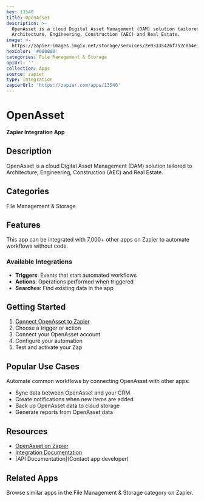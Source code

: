 ```yaml
---
key: 13540
title: OpenAsset
description: >-
  OpenAsset is a cloud Digital Asset Management (DAM) solution tailored to
  Architecture, Engineering, Construction (AEC) and Real Estate.
image: >-
  https://zapier-images.imgix.net/storage/services/2e03335426f752c0b4e1d166a5119f06.png?auto=format%2Ccompress&ixlib=python-3.0.0&q=50
hexColor: '#000000'
categories: File Management & Storage
apiUrl: ''
collection: Apps
source: zapier
type: Integration
zapierUrl: 'https://zapier.com/apps/13540'
---
```

# OpenAsset

**Zapier Integration App**

## Description

OpenAsset is a cloud Digital Asset Management (DAM) solution tailored to Architecture, Engineering, Construction (AEC) and Real Estate.

## Categories

File Management & Storage

## Features

This app can be integrated with 7,000+ other apps on Zapier to automate workflows without code.

### Available Integrations

- **Triggers**: Events that start automated workflows
- **Actions**: Operations performed when triggered
- **Searches**: Find existing data in the app

## Getting Started

1. [Connect OpenAsset to Zapier](https://zapier.com/apps/13540)
2. Choose a trigger or action
3. Connect your OpenAsset account
4. Configure your automation
5. Test and activate your Zap

## Popular Use Cases

Automate common workflows by connecting OpenAsset with other apps:

- Sync data between OpenAsset and your CRM
- Create notifications when new items are added
- Back up OpenAsset data to cloud storage
- Generate reports from OpenAsset data

## Resources

- [OpenAsset on Zapier](https://zapier.com/apps/13540)
- [Integration Documentation](https://zapier.com/apps/13540/integrations)
- [API Documentation](Contact app developer)

## Related Apps

Browse similar apps in the File Management & Storage category on Zapier.
